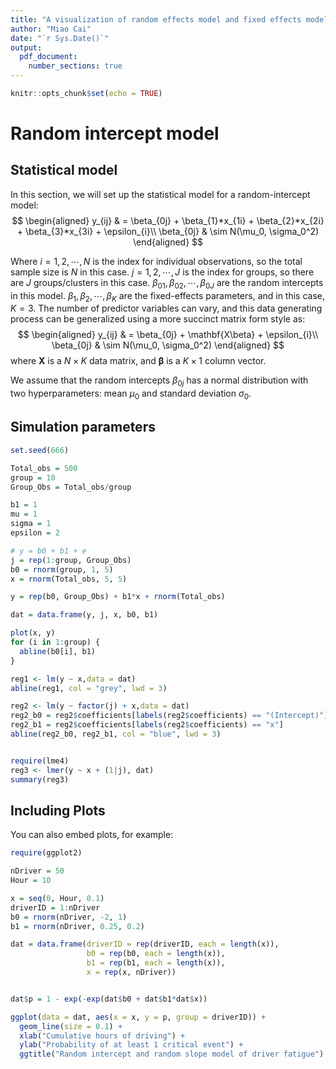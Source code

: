 ```yaml
---
title: "A visualization of random effects model and fixed effects model"
author: "Miao Cai"
date: "`r Sys.Date()`"
output: 
  pdf_document:
    number_sections: true
---
```


```r
knitr::opts_chunk$set(echo = TRUE)
```

# Random intercept model

Statistical model
---
In this section, we will set up the statistical model for a random-intercept model:
$$
\begin{aligned}
y_{ij} & = \beta_{0j} + \beta_{1}*x_{1i} +  \beta_{2}*x_{2i} + \beta_{3}*x_{3i} + \epsilon_{i}\\
\beta_{0j} & \sim N(\mu_0, \sigma_0^2)
\end{aligned}
$$

Where $i = 1, 2, \cdots, N$ is the index for individual observations, so the total sample size is $N$ in this case. $j = 1, 2, \cdots, J$ is the index for groups, so there are $J$ groups/clusters in this case. $\beta_{01}, \beta_{02}, \cdots, \beta_{0J}$ are the random intercepts in this model. $\beta_1, \beta_2, \cdots, \beta_K$ are the fixed-effects parameters, and in this case, $K = 3$. The number of predictor variables can vary, and this data generating process can be generalized using a more succinct matrix form style as:
$$
\begin{aligned}
y_{ij} & = \beta_{0j} + \mathbf{X\beta} + \epsilon_{i}\\
\beta_{0j} & \sim N(\mu_0, \sigma_0^2)
\end{aligned}
$$
where $\mathbf{X}$ is a $N\times K$ data matrix, and $\mathbf{\beta}$ is a $K \times 1$ column vector.

We assume that the random intercepts $\beta_{0j}$ has a normal distribution with two hyperparameters: mean $\mu_0$ and standard deviation $\sigma_0$.

Simulation parameters
---



```r
set.seed(666)

Total_obs = 500
group = 10
Group_Obs = Total_obs/group

b1 = 1
mu = 1
sigma = 1
epsilon = 2

# y = b0 + b1 + e
j = rep(1:group, Group_Obs)
b0 = rnorm(group, 1, 5)
x = rnorm(Total_obs, 5, 5)

y = rep(b0, Group_Obs) + b1*x + rnorm(Total_obs)

dat = data.frame(y, j, x, b0, b1)

plot(x, y)
for (i in 1:group) {
  abline(b0[i], b1)
}

reg1 <- lm(y ~ x,data = dat) 
abline(reg1, col = "grey", lwd = 3)

reg2 <- lm(y ~ factor(j) + x,data = dat)
reg2_b0 = reg2$coefficients[labels(reg2$coefficients) == "(Intercept)"]
reg2_b1 = reg2$coefficients[labels(reg2$coefficients) == "x"]
abline(reg2_b0, reg2_b1, col = "blue", lwd = 3)


require(lme4)
reg3 <- lmer(y ~ x + (1|j), dat)
summary(reg3)
```

## Including Plots

You can also embed plots, for example:

```r
require(ggplot2)

nDriver = 50
Hour = 10

x = seq(0, Hour, 0.1)
driverID = 1:nDriver
b0 = rnorm(nDriver, -2, 1)
b1 = rnorm(nDriver, 0.25, 0.2)

dat = data.frame(driverID = rep(driverID, each = length(x)), 
                 b0 = rep(b0, each = length(x)), 
                 b1 = rep(b1, each = length(x)), 
                 x = rep(x, nDriver))


dat$p = 1 - exp(-exp(dat$b0 + dat$b1*dat$x))

ggplot(data = dat, aes(x = x, y = p, group = driverID)) + 
  geom_line(size = 0.1) + 
  xlab("Cumulative hours of driving") + 
  ylab("Probability of at least 1 critical event") + 
  ggtitle("Random intercept and random slope model of driver fatigue")
```





